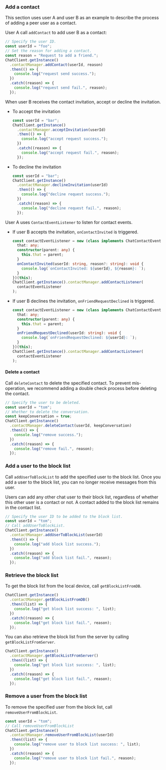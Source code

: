 <PlatformWrapper platform="react-native">

### Add a contact

This section uses user A and user B as an example to describe the process of adding a peer user as a contact.

User A call `addContact` to add user B as a contact:

```typescript
// Specify the user ID.
const userId = "foo";
// Set the reason for adding a contact.
const reason = "Request to add a friend.";
ChatClient.getInstance()
  .contactManager.addContact(userId, reason)
  .then(() => {
    console.log("request send success.");
  })
  .catch((reason) => {
    console.log("request send fail.", reason);
  });
```

When user B receives the contact invitation, accept or decline the invitation.

- To accept the invitation

  ```typescript
  const userId = "bar";
  ChatClient.getInstance()
    .contactManager.acceptInvitation(userId)
    .then(() => {
      console.log("accept request success.");
    })
    .catch((reason) => {
      console.log("accept request fail.", reason);
    });
  ```

- To decline the invitation

  ```typescript
  const userId = "bar";
  ChatClient.getInstance()
    .contactManager.declineInvitation(userId)
    .then(() => {
      console.log("decline request success.");
    })
    .catch((reason) => {
      console.log("decline request fail.", reason);
    });
  ```

User A uses `ContactEventListener` to listen for contact events. 

- If user B accepts the invitation, `onContactInvited` is triggered.

  ```typescript
  const contactEventListener = new (class implements ChatContactEventListener {
    that: any;
    constructor(parent: any) {
      this.that = parent;
    }
    onContactInvited(userId: string, reason?: string): void {
      console.log(`onContactInvited: ${userId}, ${reason}: `);
    }
  })(this);
  ChatClient.getInstance().contactManager.addContactListener(
    contactEventListener
  );
  ```

- If user B declines the invitation, `onFriendRequestDeclined` is triggered.

  ```typescript
  const contactEventListener = new (class implements ChatContactEventListener {
    that: any;
    constructor(parent: any) {
      this.that = parent;
    }
    onFriendRequestDeclined(userId: string): void {
      console.log(`onFriendRequestDeclined: ${userId}: `);
    }
  })(this);
  ChatClient.getInstance().contactManager.addContactListener(
    contactEventListener
  );
  ```

#### Delete a contact

Call `deleteContact` to delete the specified contact. To prevent mis-operation, we recommend adding a double check process before deleting the contact.

```typescript
// Specify the user to be deleted.
const userId = "tom";
// Whether to delete the conversation.
const keepConversation = true;
ChatClient.getInstance()
  .contactManager.deleteContact(userId, keepConversation)
  .then(() => {
    console.log("remove success.");
  })
  .catch((reason) => {
    console.log("remove fail.", reason);
  });
```

### Add a user to the block list

Call `addUserToBlockList` to add the specified user to the block list. Once you add a user to the block list, you can no longer receive messages from this user.

<div class="note alert">Users can add any other chat user to their block list, regardless of whether this other user is a contact or not. A contact added to the block list remains in the contact list.</div>

```typescript
// Specify the user ID to be added to the block list.
const userId = "tom";
// Call addUserToBlockList.
ChatClient.getInstance()
  .contactManager.addUserToBlockList(userId)
  .then(() => {
    console.log("add block list success.");
  })
  .catch((reason) => {
    console.log("add block list fail.", reason);
  });
```

### Retrieve the block list

To get the block list from the local device, call `getBlockListFromDB`.

```typescript
ChatClient.getInstance()
  .contactManager.getBlockListFromDB()
  .then((list) => {
    console.log("get block list success: ", list);
  })
  .catch((reason) => {
    console.log("get block list fail.", reason);
  });
```

You can also retrieve the block list from the server by calling `getBlockListFromServer`.

```typescript
ChatClient.getInstance()
  .contactManager.getBlockListFromServer()
  .then((list) => {
    console.log("get block list success: ", list);
  })
  .catch((reason) => {
    console.log("get block list fail.", reason);
  });
```

### Remove a user from the block list

To remove the specified user from the block list, call `removeUserFromBlockList`. 

```typescript
const userId = "tom";
// Call removeUserFromBlockList
ChatClient.getInstance()
  .contactManager.removeUserFromBlockList(userId)
  .then((list) => {
    console.log("remove user to block list success: ", list);
  })
  .catch((reason) => {
    console.log("remove user to block list fail.", reason);
  });
```

</PlatformWrapper>